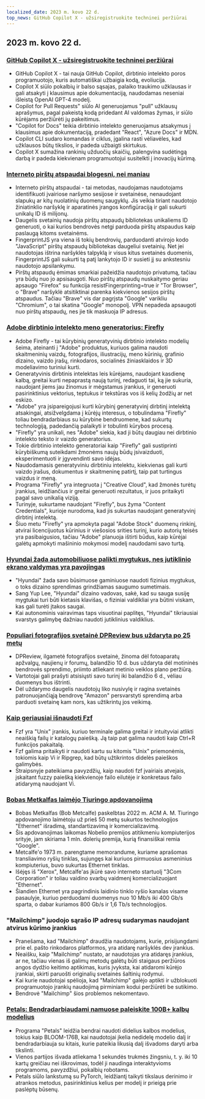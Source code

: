 ```yaml
---
localized_date: 2023 m. kovo 22 d.
top_news: GitHub Copilot X - užsiregistruokite techninei peržiūrai
---
```


## 2023 m. kovo 22 d.

### [GitHub Copilot X - užsiregistruokite techninei peržiūrai](https://github.blog/2023-03-22-github-copilot-x-the-ai-powered-developer-experience/?ref=hackernewsgpt.com)

- GitHub Copilot X - tai nauja GitHub Copilot, dirbtinio intelekto poros programuotojo, kuris automatiškai užbaigia kodą, evoliucija.
- Copilot X siūlo pokalbių ir balso sąsajas, palaiko traukimo užklausas ir gali atsakyti į klausimus apie dokumentaciją, naudodamas neseniai išleistą OpenAI GPT-4 modelį.
- Copilot for Pull Requests" siūlo AI generuojamus "pull" užklausų aprašymus, pagal pakeistą kodą pridedant AI valdomas žymas, ir siūlo kūrėjams peržiūrėti jų pakeitimus.
- "Copilot for Docs" teikia dirbtinio intelekto generuojamus atsakymus į klausimus apie dokumentaciją, pradedant "React", "Azure Docs" ir MDN.
- Copilot CLI sudaro komandas ir ciklus, įgalina rasti vėliavėles, kad užklausos būtų tikslios, ir padeda užbaigti skirtukus.
- Copilot X sumažina rankinių užduočių skaičių, palengvina sudėtingą darbą ir padeda kiekvienam programuotojui susitelkti į inovacijų kūrimą.

### [Interneto pirštų atspaudai blogesni, nei maniau](https://www.bitestring.com/posts/2023-03-19-web-fingerprinting-is-worse-than-I-thought.html?ref=hackernewsgpt.com)

- Interneto pirštų atspaudai - tai metodas, naudojamas naudotojams identifikuoti įvairiose naršymo sesijose ir svetainėse, nenaudojant slapukų ar kitų nuolatinių duomenų saugyklų. Jis veikia tiriant naudotojo žiniatinklio naršyklę ir aparatinės įrangos konfigūraciją ir gali sukurti unikalų ID iš milijonų.
- Daugelis svetainių naudoja pirštų atspaudų bibliotekas unikaliems ID generuoti, o kai kurios bendrovės netgi parduoda pirštų atspaudus kaip paslaugą kitoms svetainėms.
- FingerprintJS yra viena iš tokių bendrovių, parduodanti atvirojo kodo "JavaScript" pirštų atspaudų bibliotekas daugeliui svetainių. Net jei naudotojas ištrina naršyklės talpyklą ir visus kitus svetainės duomenis, FingerprintJS gali sukurti tą patį lankytojo ID ir susieti jį su ankstesniu naudotojo apsilankymu.
- Pirštų atspaudų ėmimas smarkiai pažeidžia naudotojo privatumą, tačiau yra būdų nuo jo apsisaugoti. Nuo pirštų atspaudų nuskaitymo geriau apsaugo "Firefox" su funkcija resistFingerprinting=true ir "Tor Browser", o "Brave" naršyklė atsitiktinai parenka kiekvienos sesijos pirštų atspaudus. Tačiau "Brave" vis dar pagrįsta "Google" varikliu "Chromium", o tai skatina "Google" monopolį. VPN nepadeda apsaugoti nuo pirštų atspaudų, nes jie tik maskuoja IP adresus.

### [Adobe dirbtinio intelekto meno generatorius: Firefly](https://www.adobe.com/sensei/generative-ai/firefly.html?ref=hackernewsgpt.com)

- Adobe Firefly - tai kūrybinių generatyvinių dirbtinio intelekto modelių šeima, ateinanti į "Adobe" produktus, kuriuos galima naudoti skaitmeninių vaizdų, fotografijos, iliustracijų, meno kūrinių, grafinio dizaino, vaizdo įrašų, rinkodaros, socialinės žiniasklaidos ir 3D modeliavimo turiniui kurti.
- Generatyvinis dirbtinis intelektas leis kūrėjams, naudojant kasdienę kalbą, greitai kurti nepaprastą naują turinį, redaguoti tai, ką jie sukuria, naudojant jiems jau žinomus ir mėgstamus įrankius, ir generuoti pasirinktinius vektorius, teptukus ir tekstūras vos iš kelių žodžių ar net eskizo.
- "Adobe" yra įsipareigojusi kurti kūrybinį generatyvinį dirbtinį intelektą atsakingai, atsižvelgdama į kūrėjų interesus, o tobulindama "Firefly" toliau bendradarbiaus su kūrybine bendruomene, kad sukurtų technologiją, padedančią palaikyti ir tobulinti kūrybos procesą.
- "Firefly" yra unikali, nes "Adobe" siekia, kad ji būtų daugiau nei dirbtinio intelekto teksto ir vaizdo generatorius.
- Tokie dirbtinio intelekto generatoriai kaip "Firefly" gali sustiprinti kūrybiškumą suteikdami žmonėms naujų būdų įsivaizduoti, eksperimentuoti ir įgyvendinti savo idėjas.
- Naudodamasis generatyviniu dirbtiniu intelektu, kiekvienas gali kurti vaizdo įrašus, dokumentus ir skaitmeninę patirtį, taip pat turtingus vaizdus ir meną.
- Programa "Firefly" yra integruota į "Creative Cloud", kad žmonės turėtų įrankius, leidžiančius ir greitai generuoti rezultatus, ir juos pritaikyti pagal savo unikalią viziją.
- Turinyje, sukurtame naudojant "Firefly", bus žyma "Content Credentials", kurioje nurodoma, kad jis sukurtas naudojant generatyvinį dirbtinį intelektą.
- Šiuo metu "Firefly" yra apmokyta pagal "Adobe Stock" duomenų rinkinį, atvirai licencijuotus kūrinius ir viešosios srities turinį, kurio autorių teisės yra pasibaigusios, tačiau "Adobe" planuoja ištirti būdus, kaip kūrėjai galėtų apmokyti mašininio mokymosi modelį naudodami savo turtą.

### [Hyundai žada automobiliuose palikti mygtukus, nes jutiklinio ekrano valdymas yra pavojingas](https://www.thedrive.com/news/hyundai-promises-to-keep-buttons-in-cars-because-touchscreen-controls-are-dangerous?ref=hackernewsgpt.com)

- "Hyundai" žada savo būsimuose gaminiuose naudoti fizinius mygtukus, o toks dizaino sprendimas grindžiamas saugumo sumetimais.
- Sang Yup Lee, "Hyundai" dizaino vadovas, sakė, kad su sauga susiję mygtukai turi būti kietasis klavišas, o fiziniai valdikliai yra būtini viskam, kas gali turėti įtakos saugai.
- Kai autonominis vairavimas taps visuotinai paplitęs, "Hyundai" tikriausiai svarstys galimybę dažniau naudoti jutiklinius valdiklius.

### [Populiari fotografijos svetainė DPReview bus uždaryta po 25 metų](https://www.dpreview.com/news/5901145460/dpreview-com-to-close?ref=hackernewsgpt.com)

- DPReview, ilgametė fotografijos svetainė, žinoma dėl fotoaparatų apžvalgų, naujienų ir forumų, balandžio 10 d. bus uždaryta dėl motininės bendrovės sprendimo, priimto atliekant metinio veiklos plano peržiūrą.
- Vartotojai gali prašyti atsisiųsti savo turinį iki balandžio 6 d., vėliau duomenys bus ištrinti.
- Dėl uždarymo daugelis naudotojų liko nusivylę ir ragina svetainės patronuojančiąją bendrovę "Amazon" persvarstyti sprendimą arba parduoti svetainę kam nors, kas užtikrintų jos veikimą.

### [Kaip geriausiai išnaudoti Fzf](https://andrew-quinn.me/fzf/?ref=hackernewsgpt.com)

- Fzf yra "Unix" įrankis, kuriuo terminale galima greitai ir intuityviai atlikti neaiškią failų ir katalogų paiešką. Ją taip pat galima naudoti kaip Ctrl+R funkcijos pakaitalą.
- Fzf galima pritaikyti ir naudoti kartu su kitomis "Unix" priemonėmis, tokiomis kaip Vi ir Ripgrep, kad būtų užtikrintos didelės paieškos galimybės.
- Straipsnyje pateikiama pavyzdžių, kaip naudoti fzf įvairiais atvejais, įskaitant fuzzy paiešką kiekvienoje failo eilutėje ir konkretaus failo atidarymą naudojant Vi.

### [Bobas Metkalfas laimėjo Tiuringo apdovanojimą](https://amturing.acm.org/?2023=&ref=hackernewsgpt.com)

- Bobas Metkalfas (Bob Metcalfe) paskelbtas 2022 m. ACM A. M. Tiuringo apdovanojimo laimėtoju už prieš 50 metų sukurtos technologijos "Ethernet" išradimą, standartizavimą ir komercializavimą.
- Šis apdovanojimas laikomas Nobelio premijos atitikmeniu kompiuterijos srityje, jam skiriama 1 mln. dolerių premija, kurią finansiškai remia "Google".
- Metcalfe'o 1973 m. parengtame memorandume, kuriame aprašomas transliavimo ryšių tinklas, sujungęs kai kuriuos pirmuosius asmeninius kompiuterius, buvo sukurtas Ethernet tinklas.
- Išėjęs iš "Xerox", Metcalfe'as įkūrė savo interneto startuolį "3Com Corporation" ir toliau vaidino svarbų vaidmenį komercializuojant "Ethernet".
- Šiandien Ethernet yra pagrindinis laidinio tinklo ryšio kanalas visame pasaulyje, kuriuo perduodami duomenys nuo 10 Mb/s iki 400 Gb/s sparta, o dabar kuriamos 800 Gb/s ir 1,6 Tb/s technologijos.

### "Mailchimp" juodojo sąrašo IP adresų sudarymas naudojant atvirus kūrimo įrankius

- Pranešama, kad "Mailchimp" draudžia naudotojams, kurie, prisijungdami prie el. pašto rinkodaros platformos, yra atidarę naršyklės dev įrankius.
- Neaišku, kaip "Mailchimp" nustato, ar naudotojas yra atidaręs įrankius, ar ne, tačiau vienas iš galimų metodų galėtų būti staigaus peržiūros angos dydžio keitimo aptikimas, kuris įvyksta, kai atidaromi kūrėjo įrankiai, skirti paruošti originalių svetainės šaltinių rodymui.
- Kai kurie naudotojai spėlioja, kad "Mailchimp" galėjo aptikti ir užblokuoti programuotojo įrankių naudojimą pirminiam kodui peržiūrėti be sutikimo.
- Bendrovė "Mailchimp" šios problemos nekomentavo.

### [Petals: Bendradarbiaudami namuose paleiskite 100B+ kalbų modelius](https://petals.ml/?ref=hackernewsgpt.com)

- Programa "Petals" leidžia bendrai naudoti didelius kalbos modelius, tokius kaip BLOOM-176B, kai naudotojai įkelia nedidelę modelio dalį ir bendradarbiauja su kitais, kurie pateikia likusią dalį išvadoms daryti arba tikslinti.
- Vienos partijos išvada atliekama 1 sekundės trukmės žingsniu, t. y. iki 10 kartų greičiau nei iškrovimas, todėl ji naudinga interaktyvioms programoms, pavyzdžiui, pokalbių robotams.
- Petals siūlo lankstumą su PyTorch, leidžiantį taikyti tikslaus derinimo ir atrankos metodus, pasirinktinius kelius per modelį ir prieigą prie paslėptų būsenų.
